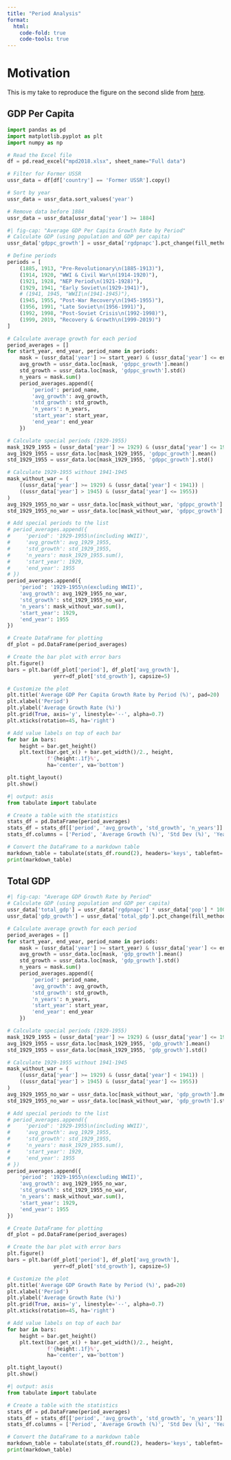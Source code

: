 ```yaml
---
title: "Period Analysis"
format:
  html:
    code-fold: true
    code-tools: true
---
```


# Motivation

This is my take to reproduce the figure on the second slide
from [here](https://crystalbook.ru/wp-content/uploads/2021/05/growth-crystal-ENG.pdf).

## GDP Per Capita

```python
import pandas as pd
import matplotlib.pyplot as plt
import numpy as np

# Read the Excel file
df = pd.read_excel("mpd2018.xlsx", sheet_name="Full data")

# Filter for Former USSR
ussr_data = df[df['country'] == 'Former USSR'].copy()

# Sort by year
ussr_data = ussr_data.sort_values('year')

# Remove data before 1884
ussr_data = ussr_data[ussr_data['year'] >= 1884]
```

```python
#| fig-cap: "Average GDP Per Capita Growth Rate by Period"
# Calculate GDP (using population and GDP per capita)
ussr_data['gdppc_growth'] = ussr_data['rgdpnapc'].pct_change(fill_method=None) * 100

# Define periods
periods = [
    (1885, 1913, "Pre-Revolutionary\n(1885-1913)"),
    (1914, 1920, "WWI & Civil War\n(1914-1920)"),
    (1921, 1928, "NEP Period\n(1921-1928)"),
    (1929, 1941, "Early Soviet\n(1929-1941)"),
    # (1941, 1945, "WWII\n(1941-1945)"),
    (1945, 1955, "Post-War Recovery\n(1945-1955)"),
    (1956, 1991, "Late Soviet\n(1956-1991)"),
    (1992, 1998, "Post-Soviet Crisis\n(1992-1998)"),
    (1999, 2019, "Recovery & Growth\n(1999-2019)")
]

# Calculate average growth for each period
period_averages = []
for start_year, end_year, period_name in periods:
    mask = (ussr_data['year'] >= start_year) & (ussr_data['year'] <= end_year)
    avg_growth = ussr_data.loc[mask, 'gdppc_growth'].mean()
    std_growth = ussr_data.loc[mask, 'gdppc_growth'].std()
    n_years = mask.sum()
    period_averages.append({
        'period': period_name,
        'avg_growth': avg_growth,
        'std_growth': std_growth,
        'n_years': n_years,
        'start_year': start_year,
        'end_year': end_year
    })

# Calculate special periods (1929-1955)
mask_1929_1955 = (ussr_data['year'] >= 1929) & (ussr_data['year'] <= 1955)
avg_1929_1955 = ussr_data.loc[mask_1929_1955, 'gdppc_growth'].mean()
std_1929_1955 = ussr_data.loc[mask_1929_1955, 'gdppc_growth'].std()

# Calculate 1929-1955 without 1941-1945
mask_without_war = (
    ((ussr_data['year'] >= 1929) & (ussr_data['year'] < 1941)) |
    ((ussr_data['year'] > 1945) & (ussr_data['year'] <= 1955))
)
avg_1929_1955_no_war = ussr_data.loc[mask_without_war, 'gdppc_growth'].mean()
std_1929_1955_no_war = ussr_data.loc[mask_without_war, 'gdppc_growth'].std()

# Add special periods to the list
# period_averages.append({
#     'period': '1929-1955\n(including WWII)',
#     'avg_growth': avg_1929_1955,
#     'std_growth': std_1929_1955,
#     'n_years': mask_1929_1955.sum(),
#     'start_year': 1929,
#     'end_year': 1955
# })
period_averages.append({
    'period': '1929-1955\n(excluding WWII)',
    'avg_growth': avg_1929_1955_no_war,
    'std_growth': std_1929_1955_no_war,
    'n_years': mask_without_war.sum(),
    'start_year': 1929,
    'end_year': 1955
})

# Create DataFrame for plotting
df_plot = pd.DataFrame(period_averages)

# Create the bar plot with error bars
plt.figure()
bars = plt.bar(df_plot['period'], df_plot['avg_growth'],
               yerr=df_plot['std_growth'], capsize=5)

# Customize the plot
plt.title('Average GDP Per Capita Growth Rate by Period (%)', pad=20)
plt.xlabel('Period')
plt.ylabel('Average Growth Rate (%)')
plt.grid(True, axis='y', linestyle='--', alpha=0.7)
plt.xticks(rotation=45, ha='right')

# Add value labels on top of each bar
for bar in bars:
    height = bar.get_height()
    plt.text(bar.get_x() + bar.get_width()/2., height,
             f'{height:.1f}%',
             ha='center', va='bottom')

plt.tight_layout()
plt.show()
```

```python
#| output: asis
from tabulate import tabulate

# Create a table with the statistics
stats_df = pd.DataFrame(period_averages)
stats_df = stats_df[['period', 'avg_growth', 'std_growth', 'n_years']]
stats_df.columns = ['Period', 'Average Growth (%)', 'Std Dev (%)', 'Years']

# Convert the DataFrame to a markdown table
markdown_table = tabulate(stats_df.round(2), headers='keys', tablefmt='pipe', showindex=False)
print(markdown_table)
```


## Total GDP

```python
#| fig-cap: "Average GDP Growth Rate by Period"
# Calculate GDP (using population and GDP per capita)
ussr_data['total_gdp'] = ussr_data['rgdpnapc'] * ussr_data['pop'] * 1000  # pop is in thousands
ussr_data['gdp_growth'] = ussr_data['total_gdp'].pct_change(fill_method=None) * 100

# Calculate average growth for each period
period_averages = []
for start_year, end_year, period_name in periods:
    mask = (ussr_data['year'] >= start_year) & (ussr_data['year'] <= end_year)
    avg_growth = ussr_data.loc[mask, 'gdp_growth'].mean()
    std_growth = ussr_data.loc[mask, 'gdp_growth'].std()
    n_years = mask.sum()
    period_averages.append({
        'period': period_name,
        'avg_growth': avg_growth,
        'std_growth': std_growth,
        'n_years': n_years,
        'start_year': start_year,
        'end_year': end_year
    })

# Calculate special periods (1929-1955)
mask_1929_1955 = (ussr_data['year'] >= 1929) & (ussr_data['year'] <= 1955)
avg_1929_1955 = ussr_data.loc[mask_1929_1955, 'gdp_growth'].mean()
std_1929_1955 = ussr_data.loc[mask_1929_1955, 'gdp_growth'].std()

# Calculate 1929-1955 without 1941-1945
mask_without_war = (
    ((ussr_data['year'] >= 1929) & (ussr_data['year'] < 1941)) |
    ((ussr_data['year'] > 1945) & (ussr_data['year'] <= 1955))
)
avg_1929_1955_no_war = ussr_data.loc[mask_without_war, 'gdp_growth'].mean()
std_1929_1955_no_war = ussr_data.loc[mask_without_war, 'gdp_growth'].std()

# Add special periods to the list
# period_averages.append({
#     'period': '1929-1955\n(including WWII)',
#     'avg_growth': avg_1929_1955,
#     'std_growth': std_1929_1955,
#     'n_years': mask_1929_1955.sum(),
#     'start_year': 1929,
#     'end_year': 1955
# })
period_averages.append({
    'period': '1929-1955\n(excluding WWII)',
    'avg_growth': avg_1929_1955_no_war,
    'std_growth': std_1929_1955_no_war,
    'n_years': mask_without_war.sum(),
    'start_year': 1929,
    'end_year': 1955
})

# Create DataFrame for plotting
df_plot = pd.DataFrame(period_averages)

# Create the bar plot with error bars
plt.figure()
bars = plt.bar(df_plot['period'], df_plot['avg_growth'],
               yerr=df_plot['std_growth'], capsize=5)

# Customize the plot
plt.title('Average GDP Growth Rate by Period (%)', pad=20)
plt.xlabel('Period')
plt.ylabel('Average Growth Rate (%)')
plt.grid(True, axis='y', linestyle='--', alpha=0.7)
plt.xticks(rotation=45, ha='right')

# Add value labels on top of each bar
for bar in bars:
    height = bar.get_height()
    plt.text(bar.get_x() + bar.get_width()/2., height,
             f'{height:.1f}%',
             ha='center', va='bottom')

plt.tight_layout()
plt.show()
```

```python
#| output: asis
from tabulate import tabulate

# Create a table with the statistics
stats_df = pd.DataFrame(period_averages)
stats_df = stats_df[['period', 'avg_growth', 'std_growth', 'n_years']]
stats_df.columns = ['Period', 'Average Growth (%)', 'Std Dev (%)', 'Years']

# Convert the DataFrame to a markdown table
markdown_table = tabulate(stats_df.round(2), headers='keys', tablefmt='pipe', showindex=False)
print(markdown_table)
```
